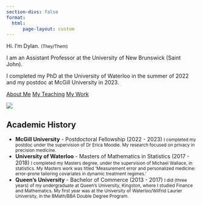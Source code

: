 ```yaml
---
section-divs: false
format:
  html:
      page-layout: custom
---
```


::: {.container .grid .px-4 .py-5 .border-bottom}
::: {.grid .g-col-med-8 .g-start-med-3 .my-5 .g-col-12 .align-items-center .border-dark .border-1}
::: {.g-col-12 .g-col-lg-6 .text-center .py-5}
<p class="display-6">Hi. I'm Dylan. <small class='fw-light'>(They/Them)</small></p>
<p class="fw-bold fs-4">I am an Assistant Professor at the University of New Brunswick (Saint John).</p class="fw-bold fs-4">
I completed my PhD at the University of Waterloo in the summer of 2022 and my postdoc at McGill University in 2023.

[About Me](/about.qmd){.btn .btn-info .my-2} [My Teaching](/teaching.qmd){.btn .btn-outline-success .my-2} [My Work](/work.qmd){.btn .btn-outline-primary .my-2}
:::
::: {.g-col-12 .g-col-lg-6}
![](img/Headshot_LG.png){.img-thumbnail}
:::
::: 
:::

::: {.container .grid .mb-5}
::: {.grid .g-col-lg-6 .g-start-lg-4 .g-col-12}
::: {.g-col-lg-12 .g-col-12 .px-2}
# Academic History
- **McGill University** - Postdoctoral Fellowship (2022 - 2023) <small class='fw-light d-block my-2'>I completed my postdoc under the supervision of Dr Erica Moodie. My research focused on privacy in precision medicine.</small>
- **University of Waterloo** - Masters of Mathematics in Statistics (2017 - 2018) <small class='fw-light d-block my-2'>I completed my Masters degree, under the supervision of Michael Wallace, in statistics. My Masters work was titled ‘Measurement error and personalized medicine: error-prone tailoring covariates in dynamic treatment regimes.’</small>
- **Queen's University** - Bachelor of Commerce (2013 - 2017) <small class='fw-light d-block my-2'>I did (three years) of my undergraduate at Queen’s University, Kingston, where I studied Finance and Mathematics. My first year was at the University of Waterloo/Wilfrid Laurier University, in the BMath/BBA Double Degree Program.</small>
:::
:::
:::